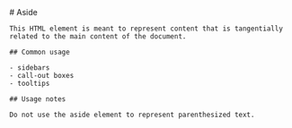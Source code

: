 
<MainHeader/>
<main>
  <article>
    # Aside

    This HTML element is meant to represent content that is tangentially related to the main content of the document.

    ## Common usage

    - sidebars
    - call-out boxes
    - tooltips

    ## Usage notes

    Do not use the aside element to represent parenthesized text.
  </article>
</main>